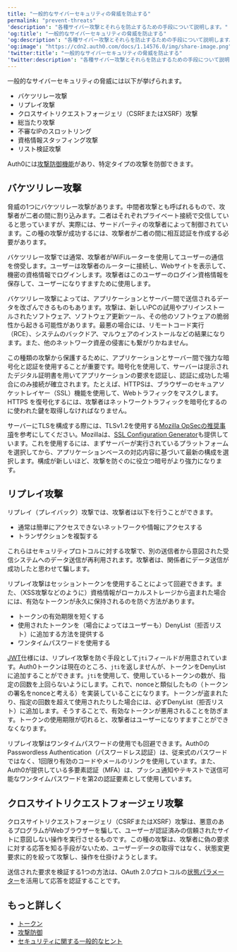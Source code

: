 ```yaml
---
title: "一般的なサイバーセキュリティの脅威を防止する"
permalink: "prevent-threats"
'description': "各種サイバー攻撃とそれらを防止するための手段について説明します。"
'og:title': "一般的なサイバーセキュリティの脅威を防止する"
'og:description': "各種サイバー攻撃とそれらを防止するための手段について説明します。"
'og:image': "https://cdn2.auth0.com/docs/1.14576.0/img/share-image.png"
'twitter:title': "一般的なサイバーセキュリティの脅威を防止する"
'twitter:description': "各種サイバー攻撃とそれらを防止するための手段について説明します。"
---
```


一般的なサイバーセキュリティの脅威には以下が挙げられます。

* バケツリレー攻撃
* リプレイ攻撃
* クロスサイトリクエストフォージェリ（CSRFまたはXSRF）攻撃
* 総当たり攻撃
* 不審なIPのスロットリング
* 資格情報スタッフィング攻撃
* リスト検証攻撃

Auth0には[攻撃防御機能](/docs/ja-jp/secure/attack-protection)があり、特定タイプの攻撃を防御できます。

## バケツリレー攻撃

脅威の1つにバケツリレー攻撃があります。中間者攻撃とも呼ばれるもので、攻撃者が二者の間に割り込みます。二者はそれぞれプライベート接続で交信していると思っていますが、実際には、サードパーティの攻撃者によって制御されています。この種の攻撃が成功するには、攻撃者が二者の間に相互認証を作成する必要があります。

バケツリレー攻撃では通常、攻撃者がWiFiルーターを使用してユーザーの通信を傍受します。ユーザーは攻撃者のルーターに接続し、Webサイトを表示して、機密の資格情報でログインします。攻撃者はこのユーザーのログイン資格情報を保存して、ユーザーになりすますために使用します。

バケツリレー攻撃によっては、アプリケーションとサーバー間で送信されるデータを改ざんできるものもあります。攻撃は、新しいPCの試用やプリインストールされたソフトウェア、ソフトウェア更新ツール、その他のソフトウェアの脆弱性から起きる可能性があります。最悪の場合には、リモートコード実行（RCE）、システムのバックドア、マルウェアのインストールなどの結果になります。また、他のネットワーク資産の侵害にも繋がりかねません。

この種類の攻撃から保護するために、アプリケーションとサーバー間で強力な暗号化と認証を使用することが重要です。暗号化を使用して、サーバーは提示されたデジタル証明書を用いてアプリケーションの要求を認証し、認証に成功した場合にのみ接続が確立されます。たとえば、HTTPSは、ブラウザーのセキュアソケットレイヤー（SSL）機能を使用して、Webトラフィックをマスクします。HTTPS を復号化するには、攻撃者はネットワークトラフィックを暗号化するのに使われた鍵を取得しなければなりません。

サーバーにTLSを構成する際には、TLSv1.2を使用する[Mozilla OpSecの推奨事項](https://wiki.mozilla.org/Security/Server_Side_TLS)を参考にしてください。Mozillaは、[SSL Configuration Generator](https://mozilla.github.io/server-side-tls/ssl-config-generator/)も提供しています。これを使用するには、まずサーバーが実行されているプラットフォームを選択してから、アプリケーションベースの対応内容に基づいて最新の構成を選択します。構成が新しいほど、攻撃を防ぐのに役立つ暗号がより強力になります。

## リプレイ攻撃

リプレイ（プレイバック）攻撃では、攻撃者は以下を行うことができます。

* 通常は簡単にアクセスできないネットワークや情報にアクセスする
* トランザクションを複製する

これらはセキュリティプロトコルに対する攻撃で、別の送信者から意図された受信システムへのデータ送信が再利用されます。攻撃者は、関係者にデータ送信が成功したと思わせて騙します。

リプレイ攻撃はセッショントークンを使用することによって回避できます。また、（XSS攻撃などのように）資格情報がローカルストレージから盗まれた場合には、有効なトークンが永久に保持されるのを防ぐ方法があります。

* トークンの有効期限を短くする
* 使用されたトークンを（場合によってはユーザーも）DenyList（拒否リスト）に追加する方法を提供する
* ワンタイムパスワードを使用する

[JWT](/docs/ja-jp/secure/tokens/json-web-tokens)仕様には、リプレイ攻撃を防ぐ手段として`jti`フィールドが用意されています。Auth0トークンは現在のところ、`jti`を返しませんが、トークンをDenyListに追加することができます。`jti`を使用して、使用しているトークンの数が、指定の回数を上回らないようにします。これで、<Tooltip data-tooltip-id="react-containers-DefinitionTooltip-0" href="/docs/ja-jp/glossary?term=nonce" tip="Nonce: リプレイ攻撃を検出および防止するために、認証プロトコルで1回だけ発行される任意の数値。" cta="用語集の表示">nonce</Tooltip>と類似したもの（トークンの署名をnonceと考える）を実装していることになります。トークンが盗まれたり、指定の回数を超えて使用されたりした場合には、必ずDenyList（拒否リスト）に追加します。そうすることで、有効なトークンが悪用されることを防ぎます。トークンの使用期限が切れると、攻撃者はユーザーになりすますことができなくなります。

リプレイ攻撃はワンタイムパスワードの使用でも回避できます。Auth0の<Tooltip data-tooltip-id="react-containers-DefinitionTooltip-0" href="/docs/ja-jp/glossary?term=passwordless" tip="パスワードレス: 最初の要素としてパスワードに依存しない認証の形式。" cta="用語集の表示">Passwordless</Tooltip> Authentication（パスワードレス認証）は、従来式のパスワードではなく、1回限り有効のコードやメールのリンクを使用しています。また、Auth0が提供している多要素認証（<Tooltip data-tooltip-id="react-containers-DefinitionTooltip-0" href="/docs/ja-jp/glossary?term=multifactor-authentication" tip="多要素認証（MFA）: ユーザー名とパスワードに加えて、SMS経由のコードなどの要素を使用するユーザー認証プロセス。" cta="用語集の表示">MFA</Tooltip>）は、プッシュ通知やテキストで送信可能なワンタイムパスワードを第2の認証要素として使用しています。

## クロスサイトリクエストフォージェリ攻撃

クロスサイトリクエストフォージェリ（CSRFまたはXSRF）攻撃は、悪意のあるプログラムがWebブラウザーを騙して、ユーザーが認証済みの信頼されたサイトに意図しない操作を実行させるものです。この種の攻撃は、攻撃者に偽の要求に対する応答を知る手段がないため、ユーザーデータの取得ではなく、状態変更要求に的を絞って攻撃し、操作を仕掛けようとします。

送信された要求を検証する1つの方法は、<Tooltip data-tooltip-id="react-containers-DefinitionTooltip-1" href="/docs/ja-jp/glossary?term=oath2" tip="OAuth 2.0: 認可プロトコルとワークフローを定義する認可フレームワーク。" cta="用語集の表示">OAuth 2.0</Tooltip>プロトコルの[状態パラメーター](/docs/ja-jp/secure/attack-protection/state-parameters)を活用して応答を認証することです。

## もっと詳しく

* [トークン](/docs/ja-jp/secure/tokens)
* [攻撃防御](/docs/ja-jp/secure/attack-protection)
* [セキュリティに関する一般的なヒント](/docs/ja-jp/secure/security-guidance/tips)
